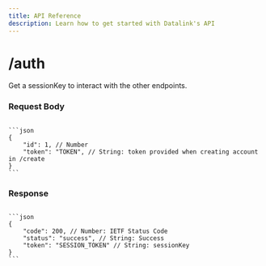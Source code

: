 ---
title: API Reference
description: Learn how to get started with Datalink's API
---


# /auth

Get a sessionKey to interact with the other endpoints. 

### Request Body

<Code>
```json
{
    "id": 1, // Number
    "token": "TOKEN", // String: token provided when creating account in /create
}
```
</Code>

### Response
<Code>
```json
{
    "code": 200, // Number: IETF Status Code
    "status": "success", // String: Success
    "token": "SESSION_TOKEN" // String: sessionKey
}
```
</Code>

